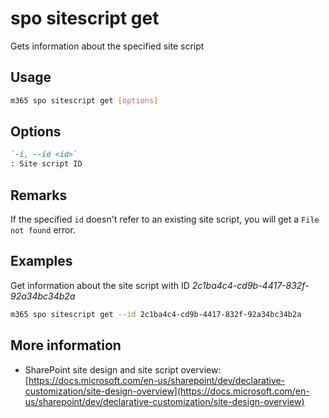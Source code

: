 
# spo sitescript get

Gets information about the specified site script

## Usage

```sh
m365 spo sitescript get [options]
```

## Options

```md defintion-list
`-i, --id <id>`
: Site script ID
```

<Global />

## Remarks

If the specified `id` doesn't refer to an existing site script, you will get a `File not found` error.

## Examples

Get information about the site script with ID _2c1ba4c4-cd9b-4417-832f-92a34bc34b2a_

```sh
m365 spo sitescript get --id 2c1ba4c4-cd9b-4417-832f-92a34bc34b2a
```

## More information

- SharePoint site design and site script overview: [https://docs.microsoft.com/en-us/sharepoint/dev/declarative-customization/site-design-overview](https://docs.microsoft.com/en-us/sharepoint/dev/declarative-customization/site-design-overview)
